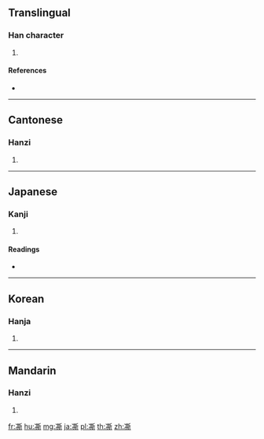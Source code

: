 ==Translingual==

===Han character===
{{Han char|rn=15|rad=冫|as=12|sn=14|four=32121|canj=IMTCL|ids=⿰冫斯}}

# {{defn|Han|sort=冫12}}

====References====
* {{Han ref|kx=0133.310|dkj=01706|dj=0298.150|hdz=10300.240|uh=51D8|ud=20952|bh=E140|bd=57664}}

----

==Cantonese==

===Hanzi===
{{yue-hanzi|jyut=|y=si1}}

# {{defn|lang=yue|sort=冫12}}

----

==Japanese==

===Kanji===
{{ja-kanji|grade=|rs=冫12}}

# {{defn|lang=ja|sort=冫12}}

====Readings====
* {{ja-readings|on=[[し]] (shi), [[せい]] (sei), [[さい]] (sai)|kun=}}

----

==Korean==

===Hanja===
{{ko-hanja|hangeul=시|rv=si|mr=si}}

# {{defn|lang=ko|sort=冫12}}

----

==Mandarin==

===Hanzi===
{{cmn-hanzi|pin=[[sī]] ([[si1]])|wg=ssu<sup>1</sup>}}

# {{defn|lang=cmn|sort=冫12}}

[[fr:凘]]
[[hu:凘]]
[[mg:凘]]
[[ja:凘]]
[[pl:凘]]
[[th:凘]]
[[zh:凘]]